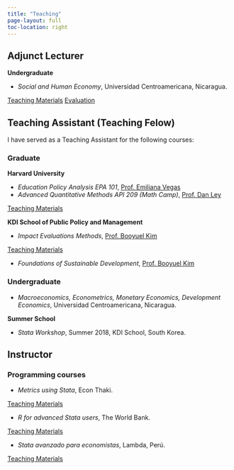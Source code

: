 ---
title: "Teaching"
page-layout: full
toc-location: right
---

## Adjunct Lecturer

**Undergraduate**

- *Social and Human Economy*, Universidad Centroamericana, Nicaragua. 

[Teaching Materials](https://github.com/econsoc-uca){.btn .btn-outline-primary .btn role="button" data-toggle="tooltip"} [Evaluation](/docs/evaluation-esh.pdf){.btn .btn-outline-primary .btn role="button" data-toggle="tooltip"}

## Teaching Assistant (Teaching Felow)

I have served as a Teaching Assistant for the following courses:

### Graduate

**Harvard University**

- *Education Policy Analysis EPA 101*, [Prof. Emiliana Vegas](https://www.emilianavegas.com)
- *Advanced Quantitative Methods API 209 (Math Camp)*, [Prof. Dan Ley](https://scholar.harvard.edu/danlevy/home) 

[Teaching Materials](https://harvard-api209.github.io/api209-math-camp/){.btn .btn-outline-primary .btn role="button" data-toggle="tooltip"}

**KDI School of Public Policy and Management**

- *Impact Evaluations Methods*, [Prof. Booyuel Kim](https://sites.google.com/site/booyuelkim/home) 

[Teaching Materials](http://bit.ly/kdi_impact_evaluation){.btn .btn-outline-primary .btn role="button" data-toggle="tooltip"}

- *Foundations of Sustainable Development*, [Prof. Booyuel Kim](https://sites.google.com/site/booyuelkim/home)

### Undergraduate

- *Macroeconomics, Econometrics, Monetary Economics, Development Economics*, Universidad Centroamericana, Nicaragua.

**Summer School**

- *Stata Workshop*, Summer 2018, KDI School, South Korea.

## Instructor

### Programming courses

- *Metrics using Stata*, Econ Thaki. 

[Teaching Materials](https://github.com/RRMaximiliano/econ-thaki-talleres){.btn .btn-outline-primary .btn role="button" data-toggle="tooltip"}

- *R for advanced Stata users*, The World Bank. 

[Teaching Materials](https://github.com/worldbank/dime-r-training){.btn .btn-outline-primary .btn role="button" data-toggle="tooltip"}

- *Stata avanzado para economistas*, Lambda, Perú. 

[Teaching Materials](https://github.com/lambda-stata/course-materials){.btn .btn-outline-primary}